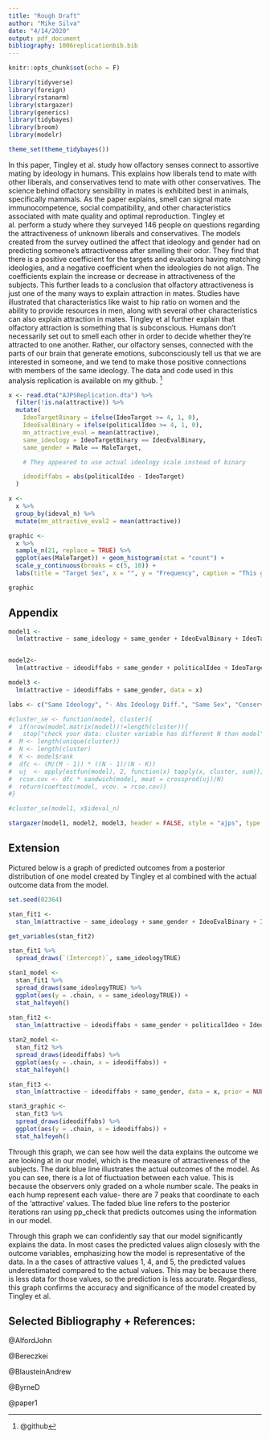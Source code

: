 ```yaml
---
title: "Rough Draft"
author: "Mike Silva"
date: "4/14/2020"
output: pdf_document
bibliography: 1006replicationbib.bib
---
```


```r
knitr::opts_chunk$set(echo = F)
```

```r
library(tidyverse)
library(foreign)
library(rstanarm)
library(stargazer)
library(generics)
library(tidybayes)
library(broom)
library(modelr)

theme_set(theme_tidybayes())
```

In this paper, Tingley et al. study how olfactory senses connect to assortive mating by ideology in humans. This explains how liberals tend to mate with other liberals, and conservatives tend to mate with other conservatives. The science behind olfactory sensibility in mates is exhibited best in animals, specifically mammals. As the paper explains, smell can signal mate immunocompetence, social compatibility, and other characteristics associated with mate quality and optimal reproduction. Tingley et al. perform a study where they surveyed 146 people on questions regarding the attractiveness of unknown liberals and conservatives. The models created from the survey outlined the affect that ideology and gender had on predicting someone's attractiveness after smelling their odor. They find that there is a positive coefficient for the targets and evaluators having matching ideologies, and a negative coefficient when the ideologies do not align. The coefficients explain the increase or decrease in attractiveness of the subjects. This further leads to a conclusion that olfactory attractiveness is just one of the many ways to explain attraction in mates. Studies have illustrated that characteristics like waist to hip ratio on women and the ability to provide resources in men, along with several other characteristics can also explain attraction in mates. Tingley et al further explain that olfactory attraction is something that is subconscious. Humans don't necessarily set out to smell each other in order to decide whether they're attracted to one another. Rather, our olfactory senses, connected with the parts of our brain that generate emotions, subconsciously tell us that we are interested in someone, and we tend to make those positive connections with members of the same ideology. The data and code used in this analysis replication is available on my github. ^[@github]


```r
x <- read.dta("AJPSReplication.dta") %>%
  filter(!is.na(attractive)) %>%
  mutate(
    IdeoTargetBinary = ifelse(IdeoTarget >= 4, 1, 0),
    IdeoEvalBinary = ifelse(politicalIdeo >= 4, 1, 0),
    mn_attractive_eval = mean(attractive),
    same_ideology = IdeoTargetBinary == IdeoEvalBinary,
    same_gender = Male == MaleTarget,

    # They appeared to use actual ideology scale instead of binary

    ideodiffabs = abs(politicalIdeo - IdeoTarget)
  )

x <-
  x %>%
  group_by(ideval_n) %>%
  mutate(mn_attractive_eval2 = mean(attractive))
``` 

```r
graphic <-
  x %>%
  sample_n(21, replace = TRUE) %>%
  ggplot(aes(MaleTarget)) + geom_histogram(stat = "count") +
  scale_y_continuous(breaks = c(5, 10)) +
  labs(title = "Target Sex", x = "", y = "Frequency", caption = "This graph illustrates the targeted sexes of the participants. This is taken from a random sample of 21 participants.")

graphic
```



## Appendix

```r
model1 <-
  lm(attractive ~ same_ideology + same_gender + IdeoEvalBinary + IdeoTargetBinary + Male + MaleTarget +  mn_attractive + mn_attractive_eval2, data = x)


model2<-
  lm(attractive ~ ideodiffabs + same_gender + politicalIdeo + IdeoTarget + Male + MaleTarget  + mn_attractive + mn_attractive_eval2, data = x)

model3 <-
  lm(attractive ~ ideodiffabs + same_gender, data = x)

labs <- c("Same Ideology", "- Abs Ideology Diff.", "Same Sex", "Conservative Eval.", "Conservative Target","Ideology of Eval.", "Ideology of Target","Male Evaluator","Male Target","Avg. Target Attract","Avg. Eval. Attract")

#cluster_se <- function(model, cluster){
#  if(nrow(model.matrix(model))!=length(cluster)){
#   stop("check your data: cluster variable has different N than model")}
#  M <- length(unique(cluster))
#  N <- length(cluster)          
#  K <- model$rank  
#  dfc <- (M/(M - 1)) * ((N - 1)/(N - K))
#  uj  <- apply(estfun(model), 2, function(x) tapply(x, cluster, sum));
#  rcse.cov <- dfc * sandwich(model, meat = crossprod(uj)/N)
#  return(coeftest(model, vcov. = rcse.cov))
#}

#cluster_se(model1, x$ideval_n)

stargazer(model1, model2, model3, header = FALSE, style = "ajps", type = "latex", omit.stat = c("rsq", "adj.rsq", "ser", "f"), title = "Odor Attraction as a Function of Ideological Similarity", intercept.bottom = T, dep.var.labels.include = F, digits = 4, covariate.labels = labs, dep.var.caption = "")


```




## Extension

Pictured below is a graph of predicted outcomes from a posterior distribution of one model created by Tingley et al combined with the actual outcome data from the model. 

```r
set.seed(02364)

stan_fit1 <-
  stan_lm(attractive ~ same_ideology + same_gender + IdeoEvalBinary + IdeoTargetBinary + Male + MaleTarget +  mn_attractive + mn_attractive_eval2, data = x, prior = NULL)

get_variables(stan_fit2)

stan_fit1 %>% 
  spread_draws(`(Intercept)`, same_ideologyTRUE)

stan1_model <-
  stan_fit1 %>%
  spread_draws(same_ideologyTRUE) %>% 
  ggplot(aes(y = .chain, x = same_ideologyTRUE)) +
  stat_halfeyeh()
 
stan_fit2 <-
  stan_lm(attractive ~ ideodiffabs + same_gender + politicalIdeo + IdeoTarget + Male + MaleTarget  + mn_attractive + mn_attractive_eval2, data = x, prior = NULL)

stan2_model <- 
  stan_fit2 %>%
  spread_draws(ideodiffabs) %>% 
  ggplot(aes(y = .chain, x = ideodiffabs)) +
  stat_halfeyeh()

stan_fit3 <- 
  stan_lm(attractive ~ ideodiffabs + same_gender, data = x, prior = NULL)

stan3_graphic <- 
  stan_fit3 %>% 
  spread_draws(ideodiffabs) %>% 
  ggplot(aes(y = .chain, x = ideodiffabs)) +
  stat_halfeyeh()
```

Through this graph, we can see how well the data explains the outcome we are looking at in our model, which is the measure of attractiveness of the subjects. The dark blue line illustrates the actual outcomes of the model. As you can see, there is a lot of fluctuation between each value. This is because the observers only graded on a whole number scale. The peaks in each hump represent each value- there are 7 peaks that coordinate to each of the 'attractive' values. The faded blue line refers to the posterior iterations ran using pp_check that predicts outcomes using the information in our model. 

Through this graph we can confidently say that our model significantly explains the data. In most cases the predicted values align closesly with the outcome variables, emphasizing how the model is representative of the data. In a the cases of attractive values 1, 4, and 5, the predicted values underestimated compared to the actual values. This may be because there is less data for those values, so the prediction is less accurate. Regardless, this graph confirms the accuracy and significance of the model created by Tingley et al. 




## Selected Bibliography + References:


@AlfordJohn

@Bereczkei

@BlausteinAndrew

@ByrneD

@paper1

